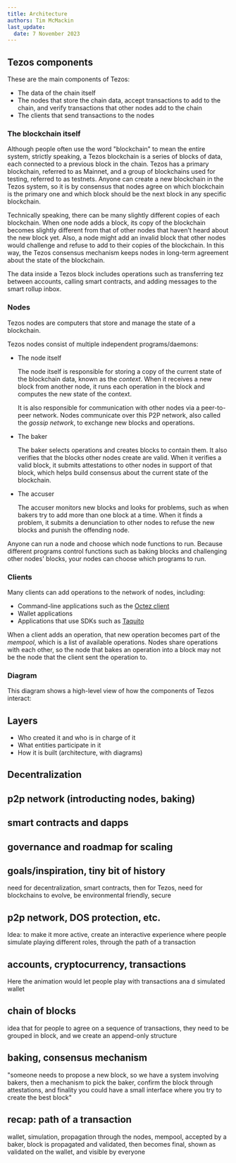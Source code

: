 ```yaml
---
title: Architecture
authors: Tim McMackin
last_update:
  date: 7 November 2023
---
```



## Tezos components

These are the main components of Tezos:

- The data of the chain itself
- The nodes that store the chain data, accept transactions to add to the chain, and verify transactions that other nodes add to the chain
- The clients that send transactions to the nodes

### The blockchain itself

Although people often use the word "blockchain" to mean the entire system, strictly speaking, a Tezos blockchain is a series of blocks of data, each connected to a previous block in the chain.
Tezos has a primary blockchain, referred to as Mainnet, and a group of blockchains used for testing, referred to as testnets.
Anyone can create a new blockchain in the Tezos system, so it is by consensus that nodes agree on which blockchain is the primary one and which block should be the next block in any specific blockchain.

Technically speaking, there can be many slightly different copies of each blockchain.
When one node adds a block, its copy of the blockchain becomes slightly different from that of other nodes that haven't heard about the new block yet.
Also, a node might add an invalid block that other nodes would challenge and refuse to add to their copies of the blockchain.
In this way, the Tezos consensus mechanism keeps nodes in long-term agreement about the state of the blockchain.

The data inside a Tezos block includes operations such as transferring tez between accounts, calling smart contracts, and adding messages to the smart rollup inbox.

### Nodes

Tezos nodes are computers that store and manage the state of a blockchain.

Tezos nodes consist of multiple independent programs/daemons:

- The node itself

  The node itself is responsible for storing a copy of the current state of the blockchain data, known as the _context_.
  When it receives a new block from another node, it runs each operation in the block and computes the new state of the context.

  It is also responsible for communication with other nodes via a peer-to-peer network.
  Nodes communicate over this P2P network, also called the _gossip network_, to exchange new blocks and operations.

- The baker

  The baker selects operations and creates blocks to contain them.
  It also verifies that the blocks other nodes create are valid.
  When it verifies a valid block, it submits attestations to other nodes in support of that block, which helps build consensus about the current state of the blockchain.

- The accuser

  The accuser monitors new blocks and looks for problems, such as when bakers try to add more than one block at a time.
  When it finds a problem, it submits a denunciation to other nodes to refuse the new blocks and punish the offending node.

Anyone can run a node and choose which node functions to run.
Because different programs control functions such as baking blocks and challenging other nodes' blocks, your nodes can choose which programs to run.

### Clients

Many clients can add operations to the network of nodes, including:

- Command-line applications such as the [Octez client](./developing/octez-client/)
- Wallet applications
- Applications that use SDKs such as [Taquito](./dApps/taquito)

When a client adds an operation, that new operation becomes part of the _mempool_, which is a list of available operations.
Nodes share operations with each other, so the node that bakes an operation into a block may not be the node that the client sent the operation to.

### Diagram

This diagram shows a high-level view of how the components of Tezos interact:

<LucidDiagram width="640px" height="480px" src="https://lucid.app/documents/embedded/d778aa2a-ad0a-4324-b235-ed3b35742c58" id="Uz-K28y3R8gJ" />


## Layers


- Who created it and who is in charge of it
- What entities participate in it
- How it is built (architecture, with diagrams)

## Decentralization
## p2p network (introducting nodes, baking)
## smart contracts and dapps
## governance and roadmap for scaling

## goals/inspiration, tiny bit of history
need for decentralization, smart contracts, then for Tezos, need for blockchains to evolve, be environmental friendly, secure
## p2p network, DOS protection, etc.
Idea: to make it more active, create an interactive experience where people simulate playing different roles, through the path of a transaction
## accounts, cryptocurrency, transactions
Here the animation would let people play with transactions ana d simulated wallet
## chain of blocks
idea that for people to agree on a sequence of transactions, they need to be grouped in block, and we create an append-only structure
## baking, consensus mechanism
"someone needs to propose a new block, so we have a system involving bakers, then a mechanism to pick the baker, confirm the block through attestations, and finality
you could have a small interface where you try to create the best block"
## recap: path of a transaction
wallet, simulation, propagation through the nodes, mempool, accepted by a baker, block is propagated and validated, then becomes final, shown as validated on the wallet, and visible by everyone
